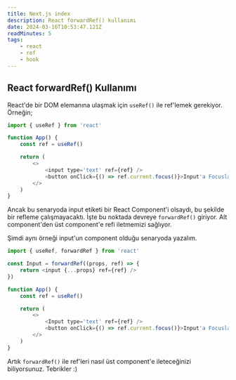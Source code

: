 ```yaml
---
title: Next.js index
description: React forwardRef() kullanımı
date: 2024-03-16T10:53:47.121Z
readMinutes: 5
tags:
    - react
    - ref
    - hook
---
```


## React forwardRef() Kullanımı

React'de bir DOM elemanına ulaşmak için `useRef()` ile ref'lemek gerekiyor. Örneğin;

```js
import { useRef } from 'react'

function App() {
    const ref = useRef()

    return (
        <>
            <input type='text' ref={ref} />
            <button onClick={() => ref.current.focus()}>Input'a Focusla</button>
        </>
    )
}
```

Ancak bu senaryoda input etiketi bir React Component'i olsaydı, bu şekilde bir refleme çalışmayacaktı. İşte bu noktada devreye `forwardRef()` giriyor. Alt component'den üst component'e refi iletmemizi sağlıyor.

Şimdi aynı örneği input'un component olduğu senaryoda yazalım.

```js
import { useRef, forwardRef } from 'react'

const Input = forwardRef((props, ref) => {
    return <input {...props} ref={ref} />
})

function App() {
    const ref = useRef()

    return (
        <>
            <Input type='text' ref={ref} />
            <button onClick={() => ref.current.focus()}>Input'a Focusla</button>
        </>
    )
}
```

Artık `forwardRef()` ile ref'leri nasıl üst component'e ileteceğinizi biliyorsunuz. Tebrikler :)
